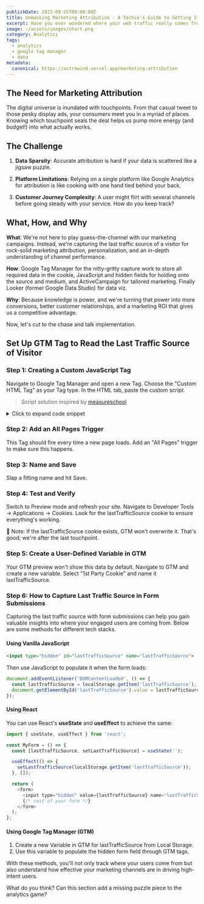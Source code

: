 ```yaml
---
publishDate: 2023-09-25T00:00:00Z
title: Unmasking Marketing Attribution - A Techie's Guide to Getting It Right
excerpt: Have you ever wondered where your web traffic really comes from? No, it’s not magic, it’s the result of a meticulously planned marketing attribution strategy. At Venger.me, we’ve upped our game in unraveling the Gordian knot that is attribution. So, put on your reading glasses, because this data feast is something you don't want to miss!
image: ~/assets/images/chart.png
category: Analytics
tags:
  - analytics
  - google tag manager
  - data
metadata:
  canonical: https://astrowind.vercel.app/marketing-attribution
---
```



## The Need for Marketing Attribution

The digital universe is inundated with touchpoints. From that casual tweet to those pesky display ads, your consumers meet you in a myriad of places. Knowing which touchpoint seals the deal helps us pump more energy (and budget!) into what actually works.

## The Challenge

1. __Data Sparsity__: Accurate attribution is hard if your data is scattered like a jigsaw puzzle.

2. __Platform Limitations__: Relying on a single platform like Google Analytics for attribution is like cooking with one hand tied behind your back.
3. __Customer Journey Complexity__: A user might flirt with several channels before going steady with your service. How do you keep track?

## What, How, and Why

__What__: We're not here to play guess-the-channel with our marketing campaigns. Instead, we're capturing the last traffic source of a visitor for rock-solid marketing attribution, personalization, and an in-depth understanding of channel performance.

__How__: Google Tag Manager for the nitty-gritty capture work to store all required data in the cookie, JavaScript and hidden fields for holding onto the source and medium, and ActiveCampaign for tailored marketing. Finally Looker (former Google Data Studio) for data viz.

__Why__: Because knowledge is power, and we're turning that power into more conversions, better customer relationships, and a marketing ROI that gives us a competitive advantage.

Now, let's cut to the chase and talk implementation.

## Set Up GTM Tag to Read the Last Traffic Source of Visitor

### Step 1: Creating a Custom JavaScript Tag


Navigate to Google Tag Manager and open a new Tag. Choose the "Custom HTML Tag" as your Tag type. In the HTML tab, paste the custom script.

> Script solution inspired by <a href='https://measureschool.com/track-initial-traffic-source/' target="_blank">measureschool</a>


<details>
  <summary>Click to expand code snippet</summary>
```html
<script>

	(function (document) {

		var referrer = document.referrer;
		var gaReferral = {
			'utmcsr': '(direct)',
			'utmcmd': '(none)',
		};
		var thisHostname = document.location.hostname;
		var thisDomain = getDomain_(thisHostname);
		var referringDomain = getDomain_(document.referrer);
		var sessionCookie = getCookie_('__utmzzses');
		var cookieExpiration = new Date(+new Date() + 1000 * 60 * 60 * 24 * 30 * 24);
		var qs = document.location.search.replace('?', '');
		var hash = document.location.hash.replace('#', '');
		var gaParams = parseGoogleParams(qs + '#' + hash);
		var referringInfo = parseGaReferrer(referrer);
		var storedVals = getCookie_('__utmz') || getCookie_('__utmzz');
		var newCookieVals = [];
		var keyMap = {
			'utm_source': 'utmcsr',
			'utm_medium': 'utmcmd',
		};

		var keyFilter = ['utmcsr', 'utmcmd'];
		var keyName,
			values,
			_val,
			_key,
			raw,
			key,
			len,
			i;

		if (sessionCookie && referringDomain === thisDomain) {

			gaParams = null;
			referringInfo = null;

		}

		if (gaParams && (gaParams.utm_source || gaParams.gclid || gaParams.dclid)) {

			for (key in gaParams) {

				if (typeof gaParams[key] !== 'undefined') {

					keyName = keyMap[key];
					gaReferral[keyName] = gaParams[key];

				}

			}

			if (gaParams.gclid || gaParams.dclid) {

				gaReferral.utmcsr = 'google';
				gaReferral.utmcmd = gaReferral.utmgclid ? 'cpc' : 'cpm';

			}

		} else if (referringInfo) {

			gaReferral.utmcsr = referringInfo.source;
			gaReferral.utmcmd = referringInfo.medium;
			if (referringInfo.term) gaReferral.utmctr = referringInfo.term;

		} else if (storedVals) {

			values = {};
			raw = storedVals.split('|');
			len = raw.length;

			for (i = 0; i < len; i++) {

				_val = raw[i].split('=');
				_key = _val[0].split('.').pop();
				values[_key] = _val[1];

			}

			gaReferral = values;

		}

		for (key in gaReferral) {

			if (typeof gaReferral[key] !== 'undefined' && keyFilter.indexOf(key) > -1) {

				newCookieVals.push(gaReferral[key]);

			}

		}

		if (referringDomain !== thisDomain && !isPageReloaded()) {
			writeCookie_('lastTrafficSource', newCookieVals.join('/'), cookieExpiration, '/', thisDomain);
		}

		writeCookie_('__utmzzses', 1, null, '/', thisDomain);

		function isPageReloaded() {
			if (performance.navigation.type == performance.navigation.TYPE_RELOAD) {
				return true
			}
			else {
				return false
			}
		}

		function parseGoogleParams(str) {

			var campaignParams = ['source', 'medium', 'campaign', 'term', 'content'];
			var regex = new RegExp('(utm_(' + campaignParams.join('|') + ')|(d|g)clid)=.*?([^&#]*|$)', 'gi');
			var gaParams = str.match(regex);
			var paramsObj,
				vals,
				len,
				i;

			if (gaParams) {

				paramsObj = {};
				len = gaParams.length;

				for (i = 0; i < len; i++) {

					vals = gaParams[i].split('=');

					if (vals) {

						paramsObj[vals[0]] = vals[1];

					}

				}

			}

			return paramsObj;

		}

		function parseGaReferrer(referrer) {

			if (!referrer) return;

			var searchEngines = {
				'daum.net': {
					'p': 'q',
					'n': 'daum'
				},
				'eniro.se': {
					'p': 'search_word',
					'n': 'eniro '
				},
				'naver.com': {
					'p': 'query',
					'n': 'naver '
				},
				'yahoo.com': {
					'p': 'p',
					'n': 'yahoo'
				},
				'msn.com': {
					'p': 'q',
					'n': 'msn'
				},
				'bing.com': {
					'p': 'q',
					'n': 'live'
				},
				'aol.com': {
					'p': 'q',
					'n': 'aol'
				},
				'lycos.com': {
					'p': 'q',
					'n': 'lycos'
				},
				'ask.com': {
					'p': 'q',
					'n': 'ask'
				},
				'altavista.com': {
					'p': 'q',
					'n': 'altavista'
				},
				'search.netscape.com': {
					'p': 'query',
					'n': 'netscape'
				},
				'cnn.com': {
					'p': 'query',
					'n': 'cnn'
				},
				'about.com': {
					'p': 'terms',
					'n': 'about'
				},
				'mamma.com': {
					'p': 'query',
					'n': 'mama'
				},
				'alltheweb.com': {
					'p': 'q',
					'n': 'alltheweb'
				},
				'voila.fr': {
					'p': 'rdata',
					'n': 'voila'
				},
				'search.virgilio.it': {
					'p': 'qs',
					'n': 'virgilio'
				},
				'baidu.com': {
					'p': 'wd',
					'n': 'baidu'
				},
				'alice.com': {
					'p': 'qs',
					'n': 'alice'
				},
				'yandex.com': {
					'p': 'text',
					'n': 'yandex'
				},
				'najdi.org.mk': {
					'p': 'q',
					'n': 'najdi'
				},
				'seznam.cz': {
					'p': 'q',
					'n': 'seznam'
				},
				'search.com': {
					'p': 'q',
					'n': 'search'
				},
				'wp.pl': {
					'p': 'szukaj ',
					'n': 'wirtulana polska'
				},
				'online.onetcenter.org': {
					'p': 'qt',
					'n': 'o*net'
				},
				'szukacz.pl': {
					'p': 'q',
					'n': 'szukacz'
				},
				'yam.com': {
					'p': 'k',
					'n': 'yam'
				},
				'pchome.com': {
					'p': 'q',
					'n': 'pchome'
				},
				'kvasir.no': {
					'p': 'q',
					'n': 'kvasir'
				},
				'sesam.no': {
					'p': 'q',
					'n': 'sesam'
				},
				'ozu.es': {
					'p': 'q',
					'n': 'ozu '
				},
				'terra.com': {
					'p': 'query',
					'n': 'terra'
				},
				'mynet.com': {
					'p': 'q',
					'n': 'mynet'
				},
				'ekolay.net': {
					'p': 'q',
					'n': 'ekolay'
				},
				'google': {
					'p': 'q',
					'n': 'google'
				},
				'duckduckgo.com': {
					'p': 'q',
					'n': 'duckduckgo'
				}
			};
			var a = document.createElement('a');
			var values = {};
			var searchEngine,
				termRegex,
				term;

			a.href = referrer;

			// Shim for the billion google search engines
			if (a.hostname.indexOf('google') > -1) {

				referringDomain = 'google';

			}

			if (searchEngines[referringDomain]) {

				searchEngine = searchEngines[referringDomain];
				termRegex = new RegExp(searchEngine.p + '=.*?([^&#]*|$)', 'gi');
				term = a.search.match(termRegex);

				values.source = searchEngine.n;
				values.medium = 'organic';

				values.term = (term ? term[0].split('=')[1] : '') || '(not provided)';

			} else if (referringDomain !== thisDomain) {

				values.source = a.hostname;
				values.medium = 'referral';

			}

			return values;

		}

		function writeCookie_(name, value, expiration, path, domain) {

			var str = name + '=' + value + ';';
			if (expiration) str += 'Expires=' + expiration.toGMTString() + ';';
			if (path) str += 'Path=' + path + ';';
			if (domain) str += 'Domain=' + domain + ';';

			document.cookie = str;

		}

		function getCookie_(name) {

			var cookies = '; ' + document.cookie
			var cvals = cookies.split('; ' + name + '=');

			if (cvals.length > 1) return cvals.pop().split(';')[0];

		}

		function getDomain_(url) {

			if (!url) return;

			var a = document.createElement('a');
			a.href = url;

			try {

				return a.hostname.match(/[^.]*\.[^.]{2,3}(?:\.[^.]{2,3})?$/)[0];

			} catch (squelch) {
               console.log('erorr is', squelch)
            }

		}

	})(document);

</script>
```
</details>



### Step 2: Add an All Pages Trigger

This Tag should fire every time a new page loads. Add an "All Pages" trigger to make sure this happens.

### Step 3: Name and Save


Slap a fitting name and hit Save.

### Step 4: Test and Verify

Switch to Preview mode and refresh your site. Navigate to Developer Tools → Applications → Cookies. Look for the lastTrafficSource cookie to ensure everything's working.



🚨 Note: If the lastTrafficSource cookie exists, GTM won't overwrite it. That's good; we're after the last touchpoint.


### Step 5: Create a User-Defined Variable in GTM

Your GTM preview won't show this data by default. Navigate to GTM and create a new variable. Select "1st Party Cookie" and name it lastTrafficSource.


### Step 6: How to Capture Last Traffic Source in Form Submissions

Capturing the last traffic source with form submissions can help you gain valuable insights into where your engaged users are coming from. Below are some methods for different tech stacks.

#### Using Vanilla JavaScript


```html
<input type="hidden" id="lastTrafficSource" name="lastTrafficSource">
```

Then use JavaScript to populate it when the form loads:

```js
document.addEventListener('DOMContentLoaded', () => {
  const lastTrafficSource = localStorage.getItem('lastTrafficSource');
  document.getElementById('lastTrafficSource').value = lastTrafficSource;
});

```

#### Using React

You can use React's __useState__ and __useEffect__ to achieve the same:


```js
import { useState, useEffect } from 'react';

const MyForm = () => {
  const [lastTrafficSource, setLastTrafficSource] = useState('');

  useEffect(() => {
    setLastTrafficSource(localStorage.getItem('lastTrafficSource'));
  }, []);

  return (
    <form>
      <input type="hidden" value={lastTrafficSource} name="lastTrafficSource" />
      {/* rest of your form */}
    </form>
  );
};
```

#### Using Google Tag Manager (GTM)

1. Create a new Variable in GTM for lastTrafficSource from Local Storage.
2. Use this variable to populate the hidden form field through GTM tags.


With these methods, you'll not only track where your users come from but also understand how effective your marketing channels are in driving high-intent users.

What do you think? Can this section add a missing puzzle piece to the analytics game?


<SimpleCalendly 
  title="Want to set up marketing attribution for your business?" 
  subtitle="Let's chat about how we can help you implement it." 
  calendlyUrl="https://calendly.com/eugene-venger" 
  id="calendlyWidget" 
  isDark={false} 
/>

